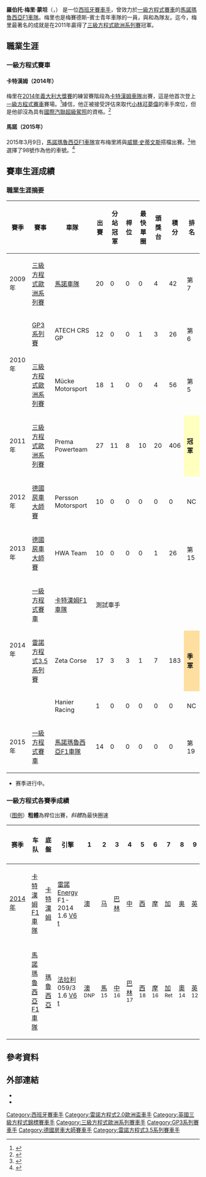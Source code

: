 {{noteTA
|G1=F1
}}
{{Infobox F1 driver
| name  = 羅伯托·梅里<br>Roberto Merhi
| image  = File:Roberto Merhi 2015 Malaysia.jpg
| image_size = 240
| caption   = 梅里於[[2015年馬來西亞大獎賽|2015年馬來西亞大獎賽]]。
| nationality = {{flagicon|ESP}} 西班牙
| birth_date = {{Birth date and age|1991|3|22|df=y}}
| birth_name = 羅伯托·梅里·蒙坦
| birth_place = [[西班牙|西班牙]][[卡斯特利翁-德拉普拉納|卡斯特利翁]]
| 2015 Team  = [[馬諾車隊|瑪魯西亞]]-[[法拉利車隊|法拉利]]
| Car number = 98
| Races  = 14（13次起步）
| Championships  = 0
| Wins  = 0
| Podiums   = 0
| Points   = 0
| Poles  = 0
| Fastest laps  = 0
| First race =[[2015年澳大利亚大奖赛|2015年澳大利亚大奖赛]]
| First win  =
| Last win  =
| Last race  =[[2015年阿布扎比大奖赛|2015年阿布扎比大奖赛]]
| Last season   = 2015
| Last position = 第19（0分）
}}
{{Infobox racing driver
|name =
| prev series       = [[雷諾方程式3.5系列賽|雷諾方程式3.5系列賽]]<br>{{le|巴西房車錦標賽|Stock Car Brasil}}<br>[[德國房車大師賽|德國房車大師賽]]<br>[[三級方程式歐洲系列賽|三級方程式歐洲系列賽]]<br>[[英國三級方程式錦標賽|英國三級方程式錦標賽]]<br>{{le|雷諾方程式2.0西歐盃|Formula Renault 2.0 West European Cup}}<br>[[雷諾方程式2.0歐洲盃|雷諾方程式2.0歐洲盃]]<br>{{le|歐洲三級方程式公開錦標賽|European F3 Open Championship|西班牙三級方程式賽車}}<br>{{le|義大利雷諾方程式錦標賽|Italian Formula Renault Championship|義大利雷諾方程式2.0}}
| prev series years = 2014年<br>2014年<br>2012－13年<br>2009－11年<br>2009年<br>2008年<br>2007－08年<br>2007－08年<br>2006－07年
| titles            = [[三級方程式歐洲系列賽|三級方程式歐洲系列賽]]
| title years       = 2011年
}}

'''羅伯托·梅里·蒙坦'''（{{lang-es|Roberto Merhi Muntan}}，{{bd|1991年|3月22日}}） 是一位[[西班牙|西班牙]][[賽車手|賽車手]]，曾效力於[[一級方程式賽車|一級方程式賽車]]的[[馬諾車隊|馬諾瑪魯西亞F1車隊]]。梅里也是梅賽德斯-賓士青年車隊的一員，與{{le|克里斯蒂安·維雅托利斯|Christian Vietoris}}和{{le|羅伯特·威肯斯|Robert Wickens}}為隊友。迄今，梅里最著名的成就是在2011年贏得了[[三級方程式歐洲系列賽|三級方程式歐洲系列賽]]冠軍。

==職業生涯==
===一級方程式賽車===
====卡特漢姆（2014年）====
梅里在[[2014年義大利大獎賽|2014年義大利大獎賽]]的練習賽階段為[[卡特漢姆車隊|卡特漢姆車隊]]出賽，這是他首次登上[[一級方程式賽車|一級方程式賽車]]賽場。<ref>{{cite news|url=http://www.autosport.com/news/report.php/id/115683|title=Caterham confirms Kobayashi's Monza F1 return and Merhi's FP1 run|date=2014-09-04|publisher=Haymarket Publishing|work=autosport.com|accessdate=2014-09-05|archive-date=2016-03-04|archive-url=https://web.archive.org/web/20160304051705/http://www.autosport.com/news/report.php/id/115683|dead-url=no}}</ref>據信，他正被接受評估來取代[[小林可夢偉|小林可夢偉]]的車手席位，但是他卻沒為具有[[國際汽聯超級駕照|國際汽聯超級駕照]]的資格。<ref>{{cite news|last1=Noble|first1=Jonathan|last2=Beer|first2=Matt|url=http://www.autosport.com/news/report.php/id/115683|title=F1 newcomer Roberto Merhi waiting on FIA superlicence decision|date=2014-09-04|publisher=Haymarket Publishing|work=autosport.com|accessdate=2014-09-05|archive-date=2016-03-04|archive-url=https://web.archive.org/web/20160304051705/http://www.autosport.com/news/report.php/id/115683|dead-url=no}}</ref>

====馬諾（2015年）====
2015年3月9日，[[馬諾車隊|馬諾瑪魯西亞F1車隊]]宣布梅里將與[[威爾·史蒂文斯|威爾·史蒂文斯]]搭檔出賽{{F1 GP|2015|澳大利亞}}。<ref>{{cite web|title=Roberto Merhi to race for Manor F1 team in Australian Grand Prix|website=autosport.com|publisher=Autosport|url=http://www.autosport.com/news/report.php/id/117975|date=2015-03-10|accessdate=2015-03-10|archive-date=2016-03-14|archive-url=https://web.archive.org/web/20160314041621/http://www.autosport.com/news/report.php/id/117975|dead-url=no}}</ref>他選擇了98號作為他的車號。<ref>{{cite web|title=Roberto Merhi|website=formula1.com|publisher=Formula One World Championship Limited|url=https://www.formula1.com/content/fom-website/en/championship/drivers/roberto-merhi.html|date=2015-03-13|accessdate=2015-03-13|archive-date=2015-11-27|archive-url=https://web.archive.org/web/20151127003549/http://www.formula1.com/content/fom-website/en/championship/drivers/roberto-merhi.html|dead-url=no}}</ref>

==賽車生涯成績==
===職業生涯摘要===
{| class="wikitable" style="font-size: 90%; text-align:center"
! 賽季
! 賽事
! 車隊
! 出賽
! 分站冠軍
! 桿位
! 最快單圈
! 頒獎台
! 積分
! 排名
|-
! 2009年
|align="left"| [[三級方程式歐洲系列賽|三級方程式歐洲系列賽]]
|align="left"| [[馬諾車隊|馬諾車隊]]
| 20
| 0
| 0
| 0
| 4
| 42
| 第7
|-
!rowspan="2"| 2010年
|align="left"| [[GP3系列賽|GP3系列賽]]
|align="left"| ATECH CRS GP
| 12
| 0
| 0
| 1
| 3
| 26
| 第6
|-
|align="left"| [[三級方程式歐洲系列賽|三級方程式歐洲系列賽]]
|align="left"| Mücke Motorsport
| 18
| 1
| 0
| 0
| 4
| 56
|第5
|-
! 2011年
|align="left"| [[三級方程式歐洲系列賽|三級方程式歐洲系列賽]]
|align="left"| Prema Powerteam
| 27
| 11
| 8
| 10
| 20
| 406
|style="background:#FFFFBF;"| '''冠軍'''
|-
! 2012年
|align="left"| [[德國房車大師賽|德國房車大師賽]]
|align="left"| Persson Motorsport
| 10
| 0
| 0
| 0
| 0
| 0
| NC
|-
! 2013年
|align="left"| [[德國房車大師賽|德國房車大師賽]]
|align="left"| HWA Team
| 10
| 0
| 0
| 0
| 1
| 26
| 第15
|-
!rowspan="3"| 2014年
|align="left"| [[2014年世界一級方程式錦標賽|一級方程式賽車]]
|align="left"| [[卡特漢姆車隊|卡特漢姆F1車隊]]
|colspan="7"| 測試車手
|-
|align="left"| [[雷諾方程式3.5系列賽|雷諾方程式3.5系列賽]]
|align="left"| Zeta Corse
| 17
| 3
| 3
| 1
| 7
| 183
|style="background:#FFDF9F;"| '''季軍'''
|-
|align="left"| {{le|巴西房車錦標賽|Stock Car Brasil}}
|align="left"| Hanier Racing
| 1
| 0
| 0
| 0
| 0
| 0
| NC
|-
! 2015年
|align="left"| [[2015年世界一級方程式錦標賽|一級方程式賽車]]
|align="left"| [[馬諾車隊|馬諾瑪魯西亞F1車隊]]
| 14
| 0
| 0
| 0
| 0
| 0
| 第19
|}
*赛季进行中。

===一級方程式各賽季成績===
（[[:Template:F1_driver_results_legend|图例]]）'''粗體'''為桿位出賽，''斜體''為最快圈速
{| class="wikitable" style="font-size: 90%; text-align: center"
! 赛季
! 车队
! 底盤
! 引擎
! 1
! 2
! 3
! 4
! 5
! 6
! 7
! 8
! 9
! 10
! 11
! 12
! 13
! 14
! 15
! 16
! 17
! 18
! 19 <!--
! 20 -->
! 排名
! [[一級方程式積分系統|积分]]
|-
| [[2014年世界一级方程式锦标赛|2014年]]
! [[卡特漢姆車隊|卡特漢姆F1車隊]]
! [[卡特漢姆車隊|卡特漢姆]]{{le|卡特漢姆CT05|Caterham CT05|CT05}}
! [[雷諾車隊|雷諾]]Energy F1-2014 1.6 [[V6引擎|V6]] [[渦輪增壓|t]]
|[[2014年澳大利亚大奖赛|澳]]<br /><small></small>
|[[2014年马来西亚大奖赛|马]]<br /><small></small>
|[[2014年巴林大奖赛|巴林]]<br /><small></small>
|[[2014年中国大奖赛|中]]<br /><small></small>
|[[2014年西班牙大奖赛|西]]<br /><small></small>
|[[2014年摩纳哥大奖赛|摩]]<br /><small></small>
|[[2014年加拿大大奖赛|加]]<br /><small></small>
|[[2014年奥地利大奖赛|奥]]<br /><small></small>
|[[2014年英国大奖赛|英]]<br /><small></small>
|[[2014年德国大奖赛|德]]<br /><small></small>
|[[2014年匈牙利大奖赛|匈]]<br /><small></small>
|[[2014年比利时大奖赛|比]]<br /><small></small>
|style="background:#F1F8FF;"| [[2014年意大利大奖赛|-{zh-hans:意;zh-hk:意;zh-tw:義;}-]]<br /><small>TD</small>
|[[2014年新加坡大奖赛|新]]<br /><small></small>
|style="background:#F1F8FF;"| [[2014年日本大奖赛|日]]<br /><small>TD</small>
|style="background:#F1F8FF;"| [[2014年俄罗斯大奖赛|俄]]<br /><small>TD</small>
|[[2014年美国大奖赛|美]]<br /><small></small>
|[[2014年巴西大奖赛|巴西]]<br /><small></small>
|[[2014年阿布扎比大奖赛|阿]]<br /><small></small>
! –
! –
|-
| {{F1|2015}}
! [[馬諾車隊|馬諾瑪魯西亞F1車隊]]
! [[馬諾車隊|瑪魯西亞]]{{le|瑪魯西亞MR03|Marussia MR03|MR03}}
! [[法拉利車隊|法拉利]] 059/3 1.6 [[V6引擎|V6]] [[渦輪增壓|t]]
| [[2015年澳大利亞大獎賽|澳]]<br><small>DNP</small>
|bgcolor="#CFCFFF"| [[2015年馬來西亞大獎賽|馬]]<br /><small>15</small>
|bgcolor="#CFCFFF"| [[2015年中國大獎賽|中]]<br /><small>16</small>
|bgcolor="#CFCFFF"| [[2015年巴林大獎賽|巴林]]<br /><small>17</small>
|bgcolor="#CFCFFF"| [[2015年西班牙大獎賽|西]]<br /><small>18</small>
|bgcolor="#CFCFFF"| [[2015年摩納哥大獎賽|摩]]<br /><small>16</small>
|bgcolor="#EFCFFF"| [[2015年加拿大大獎賽|加]]<br /><small>Ret</small>
|bgcolor="#CFCFFF"| [[2015年奧地利大獎賽|奧]]<br /><small>14</small>
|bgcolor="#CFCFFF"| [[2015年英國大獎賽|英]]<br /><small>12</small>
|bgcolor="#CFCFFF"|[[2015年匈牙利大獎賽|匈]]<br /><small>15</small>
|bgcolor="#CFCFFF"| [[2015年比利時大獎賽|比]]<br /><small>15</small>
|bgcolor="#CFCFFF"| [[2015年義大利大獎賽|義]]<br /><small>16</small>
| [[2015年新加坡大獎賽|新]]
| [[2015年日本大獎賽|日]]
|bgcolor="#CFCFFF"| [[2015年俄羅斯大獎賽|俄]]<br /><small>13</small>
| [[2015年美國大獎賽|美]]
| [[2015年墨西哥大獎賽|墨]]
| [[2015年巴西大獎賽|巴西]]
|bgcolor="#CFCFFF"| [[2015年阿布達比大獎賽|阿]]<br /><small>19</small>
! 第-
! 0
|}

==參考資料==
{{reflist}}

==外部連結==
* {{Official website|http://www.robertomerhi.es/}}
* {{DriverDB driver|roberto-merhi}}

{{s-start}}
{{s-sports}}
{{succession box| before = [[艾度亞度·莫他拿|艾度亞度·莫他拿]] | title = [[三級方程式歐洲系列賽|三級方程式歐洲系列賽]]<br>冠軍| after = [[丹尼爾·朱卡德拉|丹尼爾·朱卡德拉]] | years = 2011年}}
{{s-end}}

{{Formula One teams}}
{{馬諾F1車隊}}

{{DEFAULTSORT:Merhi, Roberto}}

[[Category:西班牙賽車手|Category:西班牙賽車手]]
[[Category:雷諾方程式2.0歐洲盃車手|Category:雷諾方程式2.0歐洲盃車手]]
[[Category:英國三級方程式錦標賽車手|Category:英國三級方程式錦標賽車手]]
[[Category:三級方程式歐洲系列賽車手|Category:三級方程式歐洲系列賽車手]]
[[Category:GP3系列賽車手|Category:GP3系列賽車手]]
[[Category:德國房車大師賽車手|Category:德國房車大師賽車手]]
[[Category:雷諾方程式3.5系列賽車手|Category:雷諾方程式3.5系列賽車手]]